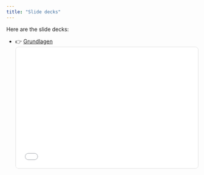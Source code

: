 ```yaml
---
title: "Slide decks"
---
```


Here are the slide decks:

::: {.content-visible when-profile="book"}

- 👉 <a href="grundlagen_slides.html">Grundlagen</a>
<div class="slides-embed">
  <iframe src="grundlagen_slides.html" width="100%" height="320" loading="lazy" style="border:1px solid #ddd;border-radius:8px"></iframe>
</div>

:::